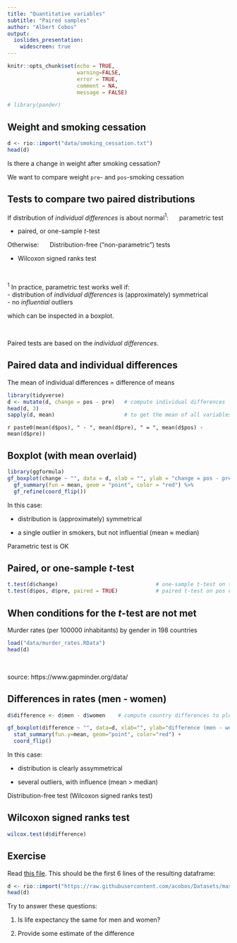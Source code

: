 ```yaml
---
title: "Quantitative variables"
subtitle: "Paired samples"
author: "Albert Cobos"
output: 
  ioslides_presentation:
    widescreen: true
---
```


```r
knitr::opts_chunk$set(echo = TRUE, 
                      warning=FALSE, 
                      error = TRUE,
                      comment = NA,
                      message = FALSE)

# library(pander)
```

## Weight and smoking cessation

```r
d <- rio::import("data/smoking_cessation.txt")
head(d)
```

Is there a change in weight after smoking cessation?

We want to compare weight `pre`- and `pos`-smoking cessation


## Tests to compare two paired distributions {.smaller}

If distribution of *individual differences* is about normal$^1$: $\quad$ parametric test

- paired, or one-sample *t*-test

Otherwise: $\quad$ Distribution-free ("non-parametric") tests

- Wilcoxon signed ranks test

</br>

$^1$ In practice, parametric test works well if:  
- distribution of *individual differences* is (approximately) symmetrical  
- no *influential* outliers

which can be inspected in a boxplot.

\ 

Paired tests are based on the *individual differences*.

## Paired data and individual differences

The mean of individual differences = difference of means

```r
library(tidyverse)
d <- mutate(d, change = pos - pre)   # compute individual differences
head(d, 3)
sapply(d, mean)                      # to get the mean of all variables in d
```

``r paste0(mean(d$pos), " - ", mean(d$pre), " = ", mean(d$pos) - mean(d$pre))``


## Boxplot (with mean overlaid)

```r
library(ggformula)
gf_boxplot(change ~ "", data = d, xlab = "", ylab = "change = pos - pre") %>% 
  gf_summary(fun = mean, geom = "point", color = "red") %>% 
  gf_refine(coord_flip())

```

In this case:

- distribution is  (approximately) symmetrical

- a single outlier in smokers, but not influential (mean $\approx$ median)

Parametric test is OK

## Paired, or one-sample *t*-test {.smaller}

```r
t.test(d$change)                               # one-sample t-test on the differences
t.test(d$pos, d$pre, paired = TRUE)            # paired t-test on pos vs pre
```

## When conditions for the *t*-test are not met

Murder rates (per 100000 inhabitants) by gender in 198 countries

```r
load("data/murder_rates.RData")
head(d)
```

</br>

source:  https://www.gapminder.org/data/


## Differences in rates (men - women)

```r
d$difference <- d$men - d$women    # compute country differences to plot them
```


```r
gf_boxplot(difference ~ "", data=d, xlab="", ylab="difference (men - women)") +
  stat_summary(fun.y=mean, geom="point", color="red") +
  coord_flip()
```

In this case:

- distribution is  clearly assymmetrical

- several outliers, with influence (mean > median)

Distribution-free test (Wilcoxon signed ranks test)

## Wilcoxon signed ranks test

```r
wilcox.test(d$difference)
```

## Exercise

Read [this file](https://raw.githubusercontent.com/acobos/Datasets/master/Life_Expectancy_with_continent.csv). This should be the first 6 lines of the resulting dataframe:

```r
d <- rio::import("https://raw.githubusercontent.com/acobos/Datasets/master/Life_Expectancy_with_continent.csv")
head(d)
```

Try to answer these questions:

1. Is life expectancy the same for men and women?

2. Provide some estimate of the difference

